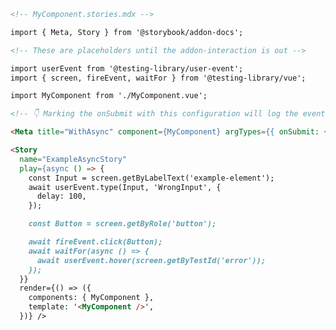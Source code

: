 ```md
<!-- MyComponent.stories.mdx -->

import { Meta, Story } from '@storybook/addon-docs';

<!-- These are placeholders until the addon-interaction is out -->

import userEvent from '@testing-library/user-event';
import { screen, fireEvent, waitFor } from '@testing-library/vue';

import MyComponent from './MyComponent.vue';

<!-- 👇 Marking the onSubmit with this configuration will log the event in the Actions panel-->

<Meta title="WithAsync" component={MyComponent} argTypes={{ onSubmit: { action: true }}/>

<Story
  name="ExampleAsyncStory"
  play={async () => {
    const Input = screen.getByLabelText('example-element');
    await userEvent.type(Input, 'WrongInput', {
      delay: 100,
    });

    const Button = screen.getByRole('button');

    await fireEvent.click(Button);
    await waitFor(async () => {
      await userEvent.hover(screen.getByTestId('error'));
    });
  }}
  render={() => ({
    components: { MyComponent },
    template: '<MyComponent />',
  })} />
```